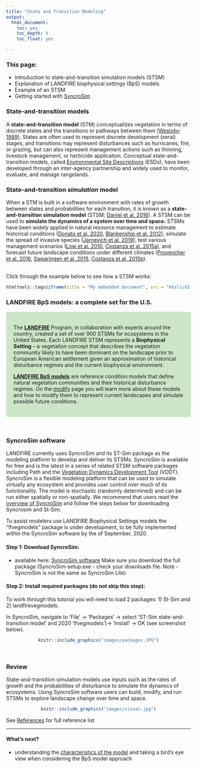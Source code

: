 ```yaml
---
title: "State and Transition Modeling"
output:
  html_document:
    toc: yes
    toc_depth: 4
    toc_float: yes

---
```


### This page:
+ Introduction to state-and-transition simulation models (STSM)
+ Explanation of LANDFIRE biophysical settings (BpS) models
+ Example of an STSM  
+ Getting started with [SyncroSim](https://syncrosim.com/){target='blank'}

### State-and-transition models

A **state-and-transition model** (STM) conceptualizes vegetation in terms of discrete states and the transitions or pathways between them [(Westoby 1989)](http://rangelandarchive.ucdavis.edu/files/187350.pdf){target='blank'}. States are often used to represent discrete development (seral) stages, and transitions may represent disturbances such as hurricanes, fire, or grazing, but can also represent management actions such as thinning, livestock management, or herbicide application. Conceptual state-and-transition models, called [Environmental Site Descriptions](https://www.nrcs.usda.gov/wps/portal/nrcs/main/national/technical/ecoscience/desc/){target='blank'} (ESDs), have been developed through an inter-agency partnership and widely used to monitor, evaluate, and manage rangelands.

### State-and-transition _simulation_ model

When a STM is built in a software environment with rates of growth between states and probabilities for each transition, it is known as a **state-and-transition simulation model** (STSM; [Daniel et al. 2016](https://besjournals.onlinelibrary.wiley.com/doi/pdf/10.1111/2041-210X.12597){target='blank'}). A STSM can be used to **simulate the dynamics of a system over time and space.** STSMs have been widely applied in natural resource management to estimate historical conditions ([Donato et al. 2020](https://esajournals.onlinelibrary.wiley.com/doi/epdf/10.1002/eap.2013){target='blank'}, [Blankenship et al. 2012](https://www.fs.fed.us/pnw/pubs/pnw_gtr869/pnw_gtr869_004.pdf){target='blank'}), simulate the spread of invasive species ([Jarnevich et al. 2019](https://esajournals.onlinelibrary.wiley.com/doi/full/10.1002/ecs2.2730){target='blank'}), test various management scenarios ([Low et al. 2010](https://www.conservationgateway.org/Documents/Enhanced%20conservation%20action%20planning_assessing%20landscape%20condition.pdf){target='blank'}, [Costanza et al. 2015a](https://www.aimspress.com/article/10.3934/environsci.2015.2.180){target='blank'}), and forecast future landscape conditions under different climates ([Provencher et al. 2016](https://www.springer.com/gp/book/9783319249285){target='blank'}, [Swearingen et al. 2015](https://www.aimspress.com/fileOther/PDF/environmental/201503737.pdf){target='blank'}, [Costanza et al. 2015b](https://www.sciencedirect.com/science/article/pii/S0301479714006112){target='blank'}). 

<br>
Click through the example below to see how a STSM works:
<center>
```r

htmltools::tags$iframe(title = "My embedded document", src = "kbslick5.html", frameborder = "0", width = "100%", height="450")
```

</center>

### LANDFIRE BpS models: a complete set for the U.S.

<style>
div.blue { background-color:#cde6c8; border-radius: 5px; padding: 20px;}
</style>
<div class = "blue">

The **[LANDFIRE](https://landfire.gov/){target='blank'}** Program, in collaboration with experts around the country, created a set of over 900 STSMs for ecosystems in the United States. Each LANDFIRE STSM represents a **Biophysical Setting** – a vegetation concept that describes the vegetation community likely to have been dominant on the landscape prior to European American settlement given an approximation of historical disturbance regimes and the current biophysical environment. 

**[LANDFIRE BpS models](https://www.landfire.gov/bps-models.php){target='blank'}** are reference condition models that define natural vegetation communities and their historical disturbance regimes. On the [modify](./modifyModel.html){target='blank'} page you will learn more about these models and how to modify them to represent current landscapes and simulate possible future conditions.
</div>
<br>

### SyncroSim software

LANDFIRE currently uses SyncroSim and its ST-Sim package as the modeling platform to develop and deliver its STSMs. SyncroSim is available for free and is the latest in a series of related STSM software packages including Path and the [Vegetation Dynamics Development Tool](https://essa.com/explore-essa/tools/vddt/){target='blank'} (VDDT). SyncroSim is a flexible modeling platform that can be used to simulate virtually any ecosystem and provides user control over much of its functionality. The model is stochastic (randomly determined) and can be run either spatially or non-spatially. We recommend that users read the [overview of SyncroSim](http://docs.syncrosim.com/getting_started/overview.html){target='blank'} and follow the steps below for downloading Syncrosim and St-Sim.

To assist modelers use LANDFIRE Biophysical Settings models the "lfvegmodels" package is under development, to be fully implemented within the SyncroSim software by the of September, 2020.

#### Step 1: Download SyncroSim: 
+ available here: [SyncroSim software](https://syncrosim.com/){target='blank'}
Make sure you download the full package (SyncroSim-setup.exe - check your downloads file. Note - SyncroSim is _not_ the same as SyncroSim Lite)

#### Step 2: Install required packages (**do not skip this step**):
To work through this tutorial you will need to load 2 packages: 1) St-Sim and 2) landfirevegmodels.   

In SyncroSim, navigate to 'File' -> 'Packages' -> select 'ST-Sim state-and-transition model' and 2020 'lfvegmodels')-> 'Install' -> OK (see screenshot below).

<center>
```r
knitr::include_graphics("images/packages.JPG")

```
</center>
<br>



### Review
State-and-transition simulation models use inputs such as the rates of growth and the probabilities of disturbance to simulate the dynamics of ecosystems. Using SyncroSim software users can build, modify, and run STSMs to explore landscape change over time and space.

<center>
```r
knitr::include_graphics("images/visual.jpg")

```
</center>

See [References](./References.html){target='blank'} for full reference list

***

#### What's next?
+ understanding the [characteristics of the model](./perspectives.html){target='blank'} and taking a bird's eye view when considering the BpS model approach
